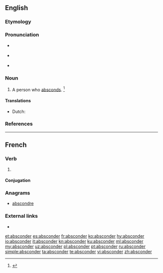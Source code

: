 ==English==

===Etymology===
{{suffix|abscond|er|lang=en}}

===Pronunciation===
* {{a|US}} {{IPA|/æbˈskɑn.dɚ/|/æbˈzkɑn.dɚ/|lang=en}}
* {{a|RP}} {{IPA|/æbˈskɒn.dɚ/|lang=en}}
* {{rhymes|ɒndə(ɹ)|lang=en}}

===Noun===
{{en-noun}}

# A person who [[abscond]]s. {{defdate|First attested in the early 18th century.}}<ref name=SOED>{{reference-book|editor=Brown, Lesley|title=The Shorter Oxford English Dictionary|origyear=1933|edition=5th|year=2003|publisher=Oxford University Press|location=Oxford, UK|isbn=978-0-19-860575-7|pages=8}}</ref>

====Translations====
{{trans-top|one who absconds}}
* Dutch: {{t|nl|drosser|n}}
{{trans-mid}}
{{trans-bottom}}

===References===
<references/>

----

==French==

===Verb===
{{fr-verb}}

# {{obsolete form of|abscondre|lang=fr}}

====Conjugation====
{{fr-conj-auto}}

===Anagrams===
* [[abscondre#French|abscondre]]

===External links===
* {{R:TLFi}}

[[et:absconder]]
[[es:absconder]]
[[fr:absconder]]
[[ko:absconder]]
[[hy:absconder]]
[[io:absconder]]
[[it:absconder]]
[[kn:absconder]]
[[ku:absconder]]
[[ml:absconder]]
[[my:absconder]]
[[uz:absconder]]
[[pl:absconder]]
[[pt:absconder]]
[[ru:absconder]]
[[simple:absconder]]
[[ta:absconder]]
[[te:absconder]]
[[vi:absconder]]
[[zh:absconder]]